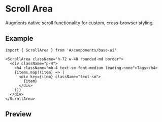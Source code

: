 
<Meta of={Stories} />

# Scroll Area

Augments native scroll functionality for custom, cross-browser styling.

## Example

```tsx
import { ScrollArea } from '#/components/base-ui'

<ScrollArea className="h-72 w-48 rounded-md border">
  <div className="p-4">
    <h4 className="mb-4 text-sm font-medium leading-none">Tags</h4>
    {items.map((item) => (
      <div key={item} className="text-sm">
        {item}
      </div>
    ))}
  </div>
</ScrollArea>
```

## Preview

<Primary />
